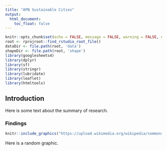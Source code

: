 ```yaml
---
title: "APN Sustainable Cities"
output:
  html_document:
    toc_float: false
---
```

```r
knitr::opts_chunk$set(echo = FALSE, message = FALSE, warning = FALSE, error = FALSE )
root <- rprojroot::find_rstudio_root_file()
dataDir <- file.path(root, 'data')
shapeDir <- file.path(root, 'shape')
library(googlesheets4)
library(dplyr)
library(sf)
library(stringr)
library(lubridate)
library(leaflet)
library(htmltools)
```

## Introduction

Here is some text about the summary of research.

### Findings

```r
knitr::include_graphics("https://upload.wikimedia.org/wikipedia/commons/8/8c/Microorganisms_and_climate_change.png")
```

Here is a random graphic.


